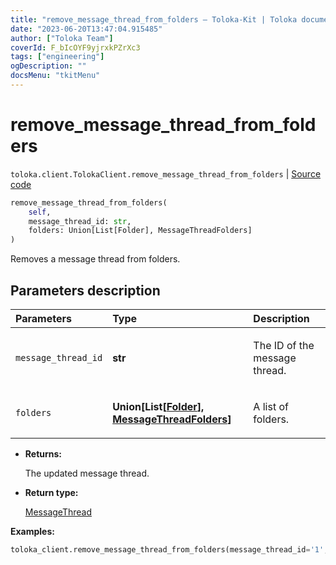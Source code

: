 ```yaml
---
title: "remove_message_thread_from_folders — Toloka-Kit | Toloka documentation"
date: "2023-06-20T13:47:04.915485"
author: ["Toloka Team"]
coverId: F_bIcOYF9yjrxkPZrXc3
tags: ["engineering"]
ogDescription: ""
docsMenu: "tkitMenu"
---
```


# remove_message_thread_from_folders

`toloka.client.TolokaClient.remove_message_thread_from_folders` | [Source code](https://github.com/Toloka/toloka-kit/blob/v1.2.0/src/client/__init__.py#L1096)

```python
remove_message_thread_from_folders(
    self,
    message_thread_id: str,
    folders: Union[List[Folder], MessageThreadFolders]
)
```

Removes a message thread from folders.

## Parameters description

| Parameters | Type | Description |
| :----------| :----| :-----------|
`message_thread_id`|**str**|<p>The ID of the message thread.</p>
`folders`|**Union\[List\[[Folder](/docs/toloka-kit/reference/toloka.client.message_thread.Folder)\], [MessageThreadFolders](/docs/toloka-kit/reference/toloka.client.message_thread.MessageThreadFolders)\]**|<p>A list of folders.</p>

* **Returns:**

  The updated message thread.

* **Return type:**

  [MessageThread](/docs/toloka-kit/reference/toloka.client.message_thread.MessageThread)

**Examples:**

```python
toloka_client.remove_message_thread_from_folders(message_thread_id='1', folders=['IMPORTANT'])
```